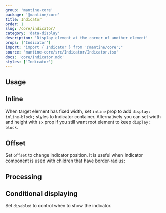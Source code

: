 ```yaml
---
group: 'mantine-core'
package: '@mantine/core'
title: Indicator
order: 1
slug: /core/indicator/
category: 'data-display'
description: 'Display element at the corner of another element'
props: ['Indicator']
import: "import { Indicator } from '@mantine/core';"
source: 'mantine-core/src/Indicator/Indicator.tsx'
docs: 'core/Indicator.mdx'
styles: ['Indicator']
---
```



## Usage

<Demo data={IndicatorDemos.configurator} />

## Inline

When target element has fixed width, set `inline` prop to add `display: inline-block;` styles to
Indicator container. Alternatively you can set width and height with `sx` prop if you still want root
element to keep `display: block`.

<Demo data={IndicatorDemos.inline} />

## Offset

Set `offset` to change indicator position. It is useful when Indicator component is
used with children that have border-radius:

<Demo data={IndicatorDemos.offset} />

## Processing

<Demo data={IndicatorDemos.processing} />

## Conditional displaying

Set `disabled` to control when to show the indicator.

<Demo data={IndicatorDemos.disabled} />
